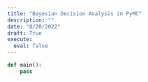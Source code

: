 ```yaml
---
title: "Bayesian Decision Analysis in PyMC"
description: ""
date: "8/20/2022"
draft: True
execute: 
  eval: false
---
```



```python
def main():
    pass
```


<!-- 
```python
import arviz as az
import numpy as np
import pymc as pm
```


### 1. Space of possible Decisions and outcomes

We start by defining our set of decisions which our individual can make and the outcomes which resulted from every decision.
In our case we deal with a decision of a transport mode and an associated time and cost. 

```python
modes = ["walk", "bike", "public", "cab"]
```


### 2. Probability distribution of outcomes conditional on decisions

Every decision $d \in D$ yields an outcome $x=(c, t) \in X$. The density we need looks like the following:
$$
p(x|d, x^{obs}, d^{obs})= \int p(x|d,\theta) \cdot p(\theta|x^{obs}, d^{obs})d\theta
$$

The commute time $t_n$ aswell as the cost $c_n$ are modeled as follows:

\begin{align*}

t_n &\sim lognormal(\mu_{d[n]}, \sigma_{d[n]})\\
\mu_k &\sim normal(0,1) \\
\sigma_k &\sim lognormal(0, 0.25) \\

c_n &\sim lognormal(\nu_{d[n]}, \tau_{d[n]}) \\
\nu_k &\sim normal(0,1) \\
\tau_k &\sim lognormal(0,0.25)
\end{align*}


### 3. Defining our utility function

The utility function $U(X)$ takes an outcome and maps it to a real number which is our resulting utility. Our utility is a linear function of the cost and the time.



```python
def utility(cost, time):
    return -(cost+5*time)
```



### 4. Compute the expected utility

```python
with pm.Model(coords={"modes": modes}) as discrete_choice_model:

    #Priors for time
    mu = pm.Normal("mu", 0, 1)
    sigma = pm.LogNormal("sigma", 0, 0.25)

    time = pm.LogNormal("time", mu, sigma, dims="modes")

    #Priors for cost
    nu = pm.Normal("nu", 0, 1)
    tau = pm.LogNormal("tau", 0, 0.25)

    cost = pm.LogNormal("cost", nu, tau, dims="modes")

    #utility 
    util = pm.Deterministic("utility", utility(cost, time), dims="modes")
```




```python
with discrete_choice_model:
    idata = pm.sample(1000, tune=2500, random_seed=RANDOM_SEED, target_accept=0.95)
```




```python
with discrete_choice_model:
    pp = pm.sample_posterior_predictive(idata, random_seed=RANDOM_SEED)
```



```python
az.summary(idata, filter_vars="like", var_names="utility")["mean"].idxmax()
``` -->

